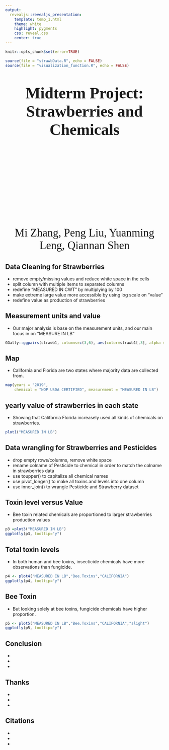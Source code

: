 ```yaml
---
output: 
  revealjs::revealjs_presentation:
    template: temp_1.html
    theme: white
    highlight: pygments 
    css: reveal.css
    center: true
---
```



```r
knitr::opts_chunk$set(error=TRUE)

source(file = "strawbData.R", echo = FALSE)
source(file = "visualization_function.R", echo = FALSE)

```

<section data-background-opacity=0.2
         data-background-image="images/IMG_1151.png"
         >


   <h1 style="margin-top:50px;text-align:center;color=black;font-family:charter;font-size:50px;">
Midterm Project: Strawberries and Chemicals</h1>

<p style="margin-top:280px;text-align:center;font-family:charter;font-size:35px;color=black">Mi Zhang, Peng Liu, Yuanming Leng, Qiannan Shen</p>



# Data Cleaning for Strawberries {data-background="images/bg-01.png"}

- remove empty/missing values and reduce white space in the cells
- split column with multiple items to separated columns
- redefine "MEASURED IN CWT" by multiplying by 100
- make extreme large value more accessible by using log scale on "value"
- redefine value as production of strawberries 


# Measurement units and value {data-background="images/bg-02.png"}

- Our major analysis is base on the measurement units, and our main focus in on "MEASURE IN LB"

```R
GGally::ggpairs(strawb1, columns=c(3,6), aes(color=strawb1[,3], alpha = 0.5), lower=list(combo=wrap("facethist",binwidth=0.5)))
```

# Map {data-background="images/bg-03.png"}

- California and Florida are two states where majority data are collected from.

```r
map(years = "2019", 
    chemical = "NOP USDA CERTIFIED", measurement = "MEASURED IN LB")
```

# yearly value of strawberries in each state {data-background="images/bg-04.png"}

- Showing that California Florida increasely used all kinds of chemicals on strawberries.

```r
plot1("MEASURED IN LB")
```

# Data wrangling for Strawberries and Pesticides {data-background="images/bg-01.png"}

- drop empty rows/columns, remove white space
- rename colname of Pesticide to chemical in order to match the colname in strawberries data
- use toupper() to capitalize all chemical names 
- use pivot_longer() to make all toxins and levels into one column
- use inner_join() to wrangle Pesticide and Strawberry dataset

# Toxin level versus Value {data-background="images/bg-02.png"}

- Bee toxin related chemicals are proportioned to larger strawberries production values

```r
p3 =plot3("MEASURED IN LB")
ggplotly(p3, tooltip="y")
```

# Total toxin levels {data-background="images/bg-03.png"}
- In both human and bee toxins, insecticide chemicals have more observations than fungicide.
```r
p4 <- plot4("MEASURED IN LB","Bee.Toxins","CALIFORNIA")
ggplotly(p4, tooltip="y")
```

# Bee Toxin {data-background="images/bg-04.png"}
- But looking solely at bee toxins, fungicide chemicals have higher proportion.
```r
p5 <- plot5("MEASURED IN LB","Bee.Toxins","CALIFORNIA","slight")
ggplotly(p5, tooltip="y")
```

# Conclusion {data-background="images/bg-01.png"}

-
-
-

# Thanks {data-background="images/bg-02.png"}

-
-
-

# Citations {data-background="images/bg-03.png"}

-
-
-
